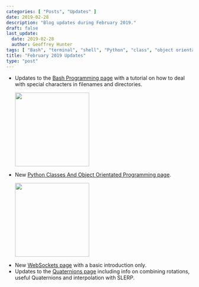 ```yaml
---
categories: [ "Posts", "Updates" ]
date: 2019-02-28
description: "Blog updates during February 2019."
draft: false
last_update:
  date: 2019-02-28
  author: Geoffrey Hunter
tags: [ "Bash", "terminal", "shell", "Python", "class", "object orientated", "OO", "Quaternion", "SLERP", "WebSocket" ]
title: "February 2019 Updates"
type: "post"
---
```


<ul>
    <li>
        Updates to the <a href="/programming/languages/bash#dealing-with-special-characters">Bash Programming page</a> with a tutorial on how to deal with special characters in filenames and directories.
    

<Image src={terminal_icon} width="200px"></Image>
    </li>
    <li>
        New <a href="/programming/languages/python/python-classes-and-object-orientated-programming">Python Classes And Object Orientated Programming page</a>.
    

<Image src={python_icon} width="200px"></Image>
    </li>
    <li>New <a href="/programming/website-design/websockets">WebSockets page</a> with a basic introduction only.</li>
    <li>Updates to the <a href="/mathematics/geometry/quaternions/">Quaternions page</a> including info on combining rotations, useful Quaternions and interpolation with SLERP.</li>
</ul>